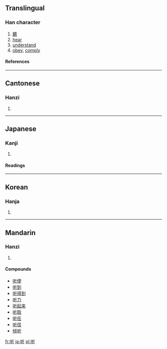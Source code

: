 {{see|聽}}

==Translingual==
===Han character===
{{Han char|rad=口|as=04|sn=7|four=6202<sub>1</sub>|canj=口竹一中 (RHML)}}
# [[聽]]
# [[hear]]
# [[understand]]
# [[obey]], [[comply]]
====References====
{{Han ref|kx=0178.160|dkj=03352|dj=0396.020|hdz=10591.020|uh=542C|ud=21548|bh=A776|bd=42870}}
----
==Cantonese==
===Hanzi===
{{yue-hanzi|jyut=teng1|y=teng1}}
# {{defn|Cantonese}}
----
==Japanese==
===Kanji===
{{ja-kanji|grade=|rs=口04}}
# {{defn|Japanese}} 
====Readings====
{{ja-readings|on=[[きん]] (kin), [[ぎん]] (gin)|kun=[[わらう]] (warau), [[ポンド]] (pondo)}}
----
==Korean==
===Hanja===
{{ko-hanja|hangeul=[[은]]|rv=eun|mr=ŭn}}
# {{defn|Korean}}
----
==Mandarin==
===Hanzi===
{{cmn-hanzi|tra=聽|pin=[[tīng]] (ting1)|wg=t'ing<sup>1</sup>}}
# {{defn|Mandarin}}

====Compounds====
*[[听便]]
*[[听到]]
*[[听得到]]
*[[听力]]
*[[听起来]]
*[[听取]]
*[[听任]]
*[[听信]]
*[[倾听]]

[[fr:听]]
[[ja:听]]
[[pl:听]]